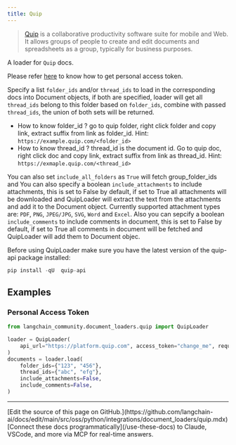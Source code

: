 ```yaml
---
title: Quip
---
```


>[Quip](https://quip.com) is a collaborative productivity software suite for mobile and Web. It allows groups of people to create and edit documents and spreadsheets as a group, typically for business purposes.

A loader for `Quip` docs.

Please refer [here](https://quip.com/dev/automation/documentation/current#section/Authentication/Get-Access-to-Quip's-APIs) to know how to get personal access token.

Specify a list `folder_ids` and/or `thread_ids` to load in the corresponding docs into Document objects, if both are specified, loader will get all `thread_ids` belong to this folder based on `folder_ids`, combine with passed `thread_ids`, the union of both sets will be returned.

* How to know folder_id ?
  go to quip folder, right click folder and copy link, extract suffix from link as folder_id. Hint:  `https://example.quip.com/<folder_id>`
* How to know thread_id ?
  thread_id is the document id. Go to quip doc, right click doc and copy link, extract suffix from link as thread_id. Hint: `https://exmaple.quip.com/<thread_id>`

You can also set `include_all_folders` as `True` will fetch group_folder_ids and
You can also specify a boolean `include_attachments` to include attachments, this is set to False by default, if set to True all attachments will be downloaded and QuipLoader will extract the text from the attachments and add it to the Document object. Currently supported attachment types are: `PDF`, `PNG`, `JPEG/JPG`, `SVG`, `Word` and `Excel`. Also you can sepcify a boolean `include_comments` to include comments in document, this is set to False by default, if set to True all comments in document will be fetched and QuipLoader will add them to Document objec.

Before using QuipLoader make sure you have the latest version of the quip-api package installed:

```python
pip install -qU  quip-api
```

## Examples

### Personal Access Token

```python
from langchain_community.document_loaders.quip import QuipLoader

loader = QuipLoader(
    api_url="https://platform.quip.com", access_token="change_me", request_timeout=60
)
documents = loader.load(
    folder_ids={"123", "456"},
    thread_ids={"abc", "efg"},
    include_attachments=False,
    include_comments=False,
)
```

---

<Callout icon="pen-to-square" iconType="regular">
    [Edit the source of this page on GitHub.](https://github.com/langchain-ai/docs/edit/main/src/oss/python/integrations/document_loaders/quip.mdx)
</Callout>
<Tip icon="terminal" iconType="regular">
    [Connect these docs programmatically](/use-these-docs) to Claude, VSCode, and more via MCP for    real-time answers.
</Tip>
